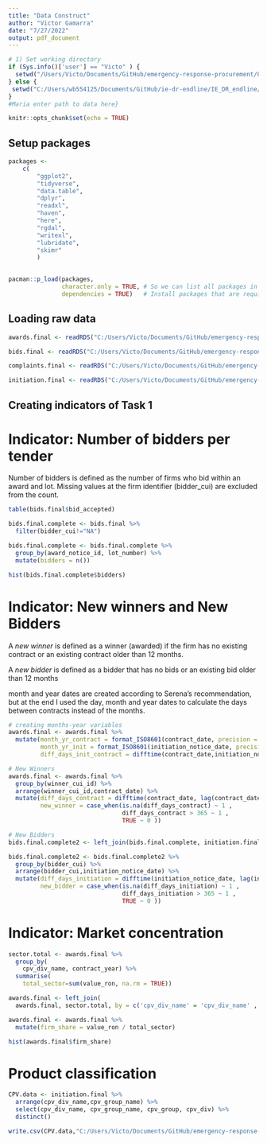 ```yaml
---
title: "Data Construct"
author: "Victor Gamarra"
date: "7/27/2022"
output: pdf_document
---
```



```r

# 1) Set working directory
if (Sys.info()['user'] == "Victo" ) {   
  setwd("/Users/Victo/Documents/GitHub/emergency-response-procurement/02-R/2-data_construct")
} else {  
 setwd("C:/Users/wb554125/Documents/GitHub/ie-dr-endline/IE_DR_endline/1. Data cleaning")
}
#Maria enter path to data here}

```


```r
knitr::opts_chunk$set(echo = TRUE)
```

## Setup packages

```r
packages <-
	c(
		"ggplot2",
		"tidyverse",
		"data.table",
		"dplyr",
		"readxl",
		"haven",
		"here",
		"rgdal",
		"writexl",
		"lubridate",
		"skimr"
		)
  

pacman::p_load(packages,
               character.only = TRUE, # So we can list all packages in a single vector
               dependencies = TRUE)   # Install packages that are required by the packages we listed

```


## Loading raw data

```r

awards.final <- readRDS("C:/Users/Victo/Documents/GitHub/emergency-response-procurement/02-R/4-datasets/1-raw/awards_data.Rda")

bids.final <- readRDS("C:/Users/Victo/Documents/GitHub/emergency-response-procurement/02-R/4-datasets/1-raw/bids_data.Rda")

complaints.final <- readRDS("C:/Users/Victo/Documents/GitHub/emergency-response-procurement/02-R/4-datasets/1-raw/complaints_data.Rda")

initiation.final <- readRDS("C:/Users/Victo/Documents/GitHub/emergency-response-procurement/02-R/4-datasets/1-raw/initiation_data.Rda")

```


## Creating indicators of Task 1


# Indicator: Number of bidders per tender

Number of bidders is defined as the number of firms who bid within an award and lot. Missing values at the firm identifier (bidder_cui) are excluded from the count.

```r

table(bids.final$bid_accepted)

bids.final.complete <- bids.final %>% 
  filter(bidder_cui!="NA")

bids.final.complete <- bids.final.complete %>% 
  group_by(award_notice_id, lot_number) %>% 
  mutate(bidders = n())

hist(bids.final.complete$bidders)


```

# Indicator: New winners and New Bidders

A *new winner* is defined as a winner (awarded) if the firm has no existing contract or an existing contract older than 12 months. 

A *new bidder* is defined as a bidder that has no bids or an existing bid older than 12 months

month and year dates are created according to Serena's recommendation, but at the end I used the day, month and year dates to calculate the days between contracts instead of the months. 

```r

# creating months-year variables
awards.final <- awards.final %>% 
  mutate(month_yr_contract = format_ISO8601(contract_date, precision = "ym"),
         month_yr_init = format_ISO8601(initiation_notice_date, precision = "ym"),
         diff_days_init_contract = difftime(contract_date,initiation_notice_date , units = "days"))

# New Winners
awards.final <- awards.final %>% 
  group_by(winner_cui_id) %>% 
  arrange(winner_cui_id,contract_date) %>% 
  mutate(diff_days_contract = difftime(contract_date, lag(contract_date) , units = "days"),
         new_winner = case_when(is.na(diff_days_contract) ~ 1 ,
                                diff_days_contract > 365 ~ 1 ,
                                TRUE ~ 0 ))

# New Bidders
bids.final.complete2 <- left_join(bids.final.complete, initiation.final, by = 'initiation_notice_id', keep = FALSE)

bids.final.complete2 <- bids.final.complete2 %>% 
  group_by(bidder_cui) %>%
  arrange(bidder_cui,initiation_notice_date) %>%
  mutate(diff_days_initiation = difftime(initiation_notice_date, lag(initiation_notice_date) , units = "days"),
         new_bidder = case_when(is.na(diff_days_initiation) ~ 1 ,
                                diff_days_initiation > 365 ~ 1 ,
                                TRUE ~ 0 ))
```

# Indicator: Market concentration 

```r

sector.total <- awards.final %>% 
  group_by(
    cpv_div_name, contract_year) %>% 
  summarise(
    total_sector=sum(value_ron, na.rm = TRUE))

awards.final <- left_join(
  awards.final, sector.total, by = c('cpv_div_name' = 'cpv_div_name' , 'contract_year' = 'contract_year')) 

awards.final <- awards.final %>% 
  mutate(firm_share = value_ron / total_sector)

hist(awards.final$firm_share)

```

# Product classification

```r

CPV.data <- initiation.final %>% 
  arrange(cpv_div_name,cpv_group_name) %>%
  select(cpv_div_name, cpv_group_name, cpv_group, cpv_div) %>% 
  distinct()

write.csv(CPV.data,"C:/Users/Victo/Documents/GitHub/emergency-response-procurement/02-R/4-datasets/2-clean/Data_CPV_Romania.csv", row.names = FALSE)


```














